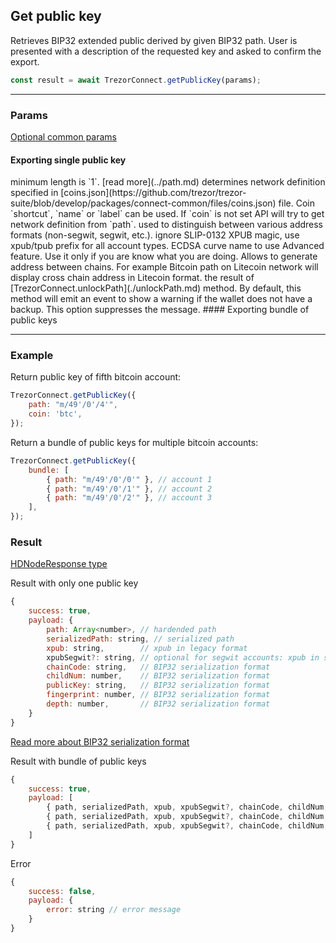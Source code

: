 
<ApiPlayground method="getPublicKey" />

## Get public key

Retrieves BIP32 extended public derived by given BIP32 path.
User is presented with a description of the requested key and asked to confirm the export.

```javascript
const result = await TrezorConnect.getPublicKey(params);
```

---

### Params

[Optional common params](commonParams.md)

#### Exporting single public key

<Param name="path" required type="string | Array<number>">
    minimum length is `1`. [read more](../path.md)
</Param>
<Param name="coin" type="string">
    determines network definition specified in
    [coins.json](https://github.com/trezor/trezor-suite/blob/develop/packages/connect-common/files/coins.json)
    file. Coin `shortcut`, `name` or `label` can be used. If `coin` is not set API will try to get
    network definition from `path`.
</Param>
<Param name="scriptType" type="string">
    used to distinguish between various address formats (non-segwit, segwit, etc.).
</Param>
<Param name="ignoreXpubMagic" type="boolean">
    ignore SLIP-0132 XPUB magic, use xpub/tpub prefix for all account types.
</Param>
<Param name="ecdsaCurveName" type="string">
    ECDSA curve name to use
</Param>
<Param name="crossChain" type="boolean">
    Advanced feature. Use it only if you are know what you are doing. Allows to generate address
    between chains. For example Bitcoin path on Litecoin network will display cross chain address in
    Litecoin format.
</Param>
<Param
    name="unlockPath"
    type="[PROTO.UnlockPath](https://github.com/trezor/trezor-suite/blob/develop/packages/protobuf/src/messages.ts)"
>
    the result of [TrezorConnect.unlockPath](./unlockPath.md) method.
</Param>
<Param name="suppressBackupWarning" type="boolean">
    By default, this method will emit an event to show a warning if the wallet does not have a
    backup. This option suppresses the message.
</Param>
#### Exporting bundle of public keys

<Param name="bundle" type="`Array` of Objects with `path`, `coin` and `crossChain` fields" />

---

### Example

Return public key of fifth bitcoin account:

```javascript
TrezorConnect.getPublicKey({
    path: "m/49'/0'/4'",
    coin: 'btc',
});
```

Return a bundle of public keys for multiple bitcoin accounts:

```javascript
TrezorConnect.getPublicKey({
    bundle: [
        { path: "m/49'/0'/0'" }, // account 1
        { path: "m/49'/0'/1'" }, // account 2
        { path: "m/49'/0'/2'" }, // account 3
    ],
});
```

### Result

[HDNodeResponse type](https://github.com/trezor/trezor-suite/blob/develop/packages/connect/src/types/api/getPublicKey.ts)

Result with only one public key

```javascript
{
    success: true,
    payload: {
        path: Array<number>, // hardended path
        serializedPath: string, // serialized path
        xpub: string,        // xpub in legacy format
        xpubSegwit?: string, // optional for segwit accounts: xpub in segwit format
        chainCode: string,   // BIP32 serialization format
        childNum: number,    // BIP32 serialization format
        publicKey: string,   // BIP32 serialization format
        fingerprint: number, // BIP32 serialization format
        depth: number,       // BIP32 serialization format
    }
}
```

[Read more about BIP32 serialization format](https://github.com/bitcoin/bips/blob/master/bip-0032.mediawiki#Serialization_format)

Result with bundle of public keys

```javascript
{
    success: true,
    payload: [
        { path, serializedPath, xpub, xpubSegwit?, chainCode, childNum, publicKey, fingerprint, depth }, // account 1
        { path, serializedPath, xpub, xpubSegwit?, chainCode, childNum, publicKey, fingerprint, depth }, // account 2
        { path, serializedPath, xpub, xpubSegwit?, chainCode, childNum, publicKey, fingerprint, depth }  // account 3
    ]
}
```

Error

```javascript
{
    success: false,
    payload: {
        error: string // error message
    }
}
```
